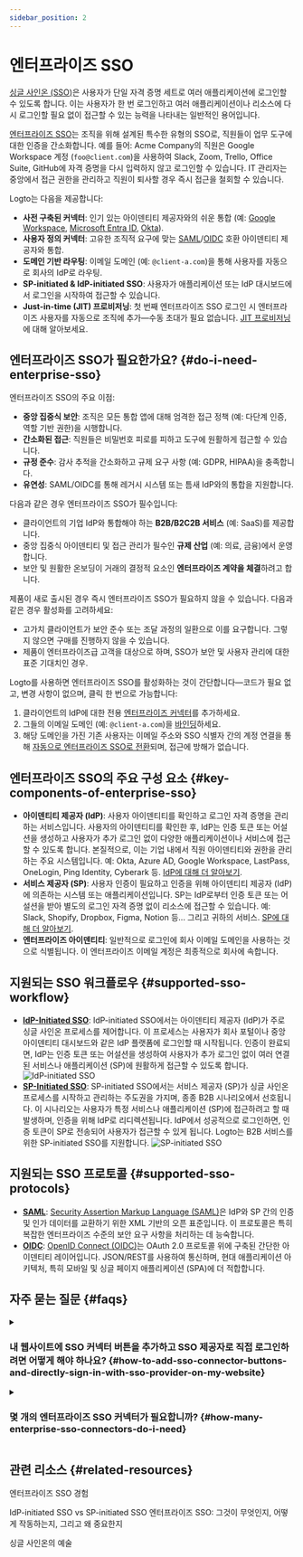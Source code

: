 ```yaml
---
sidebar_position: 2
---
```


# 엔터프라이즈 SSO

[싱글 사인온 (SSO)](https://auth.wiki/single-sign-on)은 사용자가 단일 자격 증명 세트로 여러 애플리케이션에 로그인할 수 있도록 합니다. 이는 사용자가 한 번 로그인하고 여러 애플리케이션이나 리소스에 다시 로그인할 필요 없이 접근할 수 있는 능력을 나타내는 일반적인 용어입니다.

[엔터프라이즈 SSO](https://auth-wiki.logto.io/enterprise-sso)는 조직을 위해 설계된 특수한 유형의 SSO로, 직원들이 업무 도구에 대한 인증을 간소화합니다. 예를 들어: Acme Company의 직원은 Google Workspace 계정 (`foo@client.com`)을 사용하여 Slack, Zoom, Trello, Office Suite, GitHub에 자격 증명을 다시 입력하지 않고 로그인할 수 있습니다. IT 관리자는 중앙에서 접근 권한을 관리하고 직원이 퇴사할 경우 즉시 접근을 철회할 수 있습니다.

Logto는 다음을 제공합니다:

- **사전 구축된 커넥터**: 인기 있는 아이덴티티 제공자와의 쉬운 통합 (예: [Google Workspace](/integrations/google-workspace), [Microsoft Entra ID](/integrations/entra-id-saml), [Okta](/integrations/okta)).
- **사용자 정의 커넥터**: 고유한 조직적 요구에 맞는 [SAML](/integrations/saml-sso)/[OIDC](/integrations/oidc-sso) 호환 아이덴티티 제공자와 통합.
- **도메인 기반 라우팅**: 이메일 도메인 (예: `@client-a.com`)을 통해 사용자를 자동으로 회사의 IdP로 라우팅.
- **SP-initiated & IdP-initiated SSO**: 사용자가 애플리케이션 또는 IdP 대시보드에서 로그인을 시작하여 접근할 수 있습니다.
- **Just-in-time (JIT) 프로비저닝**: 첫 번째 엔터프라이즈 SSO 로그인 시 엔터프라이즈 사용자를 자동으로 조직에 추가—수동 초대가 필요 없습니다. [JIT 프로비저닝](/organizations/just-in-time-provisioning#enterprise-sso-provisioning)에 대해 알아보세요.

## 엔터프라이즈 SSO가 필요한가요? \{#do-i-need-enterprise-sso}

엔터프라이즈 SSO의 주요 이점:

- **중앙 집중식 보안**: 조직은 모든 통합 앱에 대해 엄격한 접근 정책 (예: 다단계 인증, 역할 기반 권한)을 시행합니다.
- **간소화된 접근**: 직원들은 비밀번호 피로를 피하고 도구에 원활하게 접근할 수 있습니다.
- **규정 준수**: 감사 추적을 간소화하고 규제 요구 사항 (예: GDPR, HIPAA)을 충족합니다.
- **유연성**: SAML/OIDC를 통해 레거시 시스템 또는 틈새 IdP와의 통합을 지원합니다.

다음과 같은 경우 엔터프라이즈 SSO가 필수입니다:

- 클라이언트의 기업 IdP와 통합해야 하는 **B2B/B2C2B 서비스** (예: SaaS)를 제공합니다.
- 중앙 집중식 아이덴티티 및 접근 관리가 필수인 **규제 산업** (예: 의료, 금융)에서 운영합니다.
- 보안 및 원활한 온보딩이 거래의 결정적 요소인 **엔터프라이즈 계약을 체결**하려고 합니다.

제품이 새로 출시된 경우 즉시 엔터프라이즈 SSO가 필요하지 않을 수 있습니다. 다음과 같은 경우 활성화를 고려하세요:

- 고가치 클라이언트가 보안 준수 또는 조달 과정의 일환으로 이를 요구합니다. 그렇지 않으면 구매를 진행하지 않을 수 있습니다.
- 제품이 엔터프라이즈급 고객을 대상으로 하며, SSO가 보안 및 사용자 관리에 대한 표준 기대치인 경우.

Logto를 사용하면 엔터프라이즈 SSO를 활성화하는 것이 간단합니다—코드가 필요 없고, 변경 사항이 없으며, 클릭 한 번으로 가능합니다:

1. 클라이언트의 IdP에 대한 전용 [엔터프라이즈 커넥터](/connectors/enterprise-connectors)를 추가하세요.
2. 그들의 이메일 도메인 (예: `@client-a.com`)을 [바인딩](/end-user-flows/enterprise-sso/sp-initiated-sso#set-up-sp-initiated-sso)하세요.
3. 해당 도메인을 가진 기존 사용자는 이메일 주소와 SSO 식별자 간의 계정 연결을 통해 [자동으로 엔터프라이즈 SSO로 전환](/end-user-flows/enterprise-sso/enterprise-sso-identity#enterprise-sso-account-linking)되며, 접근에 방해가 없습니다.

## 엔터프라이즈 SSO의 주요 구성 요소 \{#key-components-of-enterprise-sso}

- **아이덴티티 제공자 (IdP)**: 사용자 아이덴티티를 확인하고 로그인 자격 증명을 관리하는 서비스입니다. 사용자의 아이덴티티를 확인한 후, IdP는 인증 토큰 또는 어설션을 생성하고 사용자가 추가 로그인 없이 다양한 애플리케이션이나 서비스에 접근할 수 있도록 합니다. 본질적으로, 이는 기업 내에서 직원 아이덴티티와 권한을 관리하는 주요 시스템입니다. 예: Okta, Azure AD, Google Workspace, LastPass, OneLogin, Ping Identity, Cyberark 등. [IdP에 대해 더 알아보기](https://auth.wiki/identity-provider).
- **서비스 제공자 (SP)**: 사용자 인증이 필요하고 인증을 위해 아이덴티티 제공자 (IdP)에 의존하는 시스템 또는 애플리케이션입니다. SP는 IdP로부터 인증 토큰 또는 어설션을 받아 별도의 로그인 자격 증명 없이 리소스에 접근할 수 있습니다. 예: Slack, Shopify, Dropbox, Figma, Notion 등... 그리고 귀하의 서비스. [SP에 대해 더 알아보기](https://auth.wiki/service-provider).
- **엔터프라이즈 아이덴티티**: 일반적으로 로그인에 회사 이메일 도메인을 사용하는 것으로 식별됩니다. 이 엔터프라이즈 이메일 계정은 최종적으로 회사에 속합니다.

## 지원되는 SSO 워크플로우 \{#supported-sso-workflow}

- [**IdP-Initiated SSO**](/end-user-flows/enterprise-sso/idp-initiated-sso): IdP-initiated SSO에서는 아이덴티티 제공자 (IdP)가 주로 싱글 사인온 프로세스를 제어합니다. 이 프로세스는 사용자가 회사 포털이나 중앙 아이덴티티 대시보드와 같은 IdP 플랫폼에 로그인할 때 시작됩니다. 인증이 완료되면, IdP는 인증 토큰 또는 어설션을 생성하여 사용자가 추가 로그인 없이 여러 연결된 서비스나 애플리케이션 (SP)에 원활하게 접근할 수 있도록 합니다.
  <img src="/img/assets/idp-initiated-sso.png" alt="IdP-initiated SSO" />
- [**SP-Initiated SSO**](/end-user-flows/enterprise-sso/sp-initiated-sso): SP-initiated SSO에서는 서비스 제공자 (SP)가 싱글 사인온 프로세스를 시작하고 관리하는 주도권을 가지며, 종종 B2B 시나리오에서 선호됩니다. 이 시나리오는 사용자가 특정 서비스나 애플리케이션 (SP)에 접근하려고 할 때 발생하며, 인증을 위해 IdP로 리디렉션됩니다. IdP에서 성공적으로 로그인하면, 인증 토큰이 SP로 전송되어 사용자가 접근할 수 있게 됩니다. Logto는 B2B 서비스를 위한 SP-initiated SSO를 지원합니다.
  <img src="/img/assets/sp-initiated-sso.png" alt="SP-initiated SSO" />

## 지원되는 SSO 프로토콜 \{#supported-sso-protocols}

- [**SAML**](/integrations/saml-sso): [Security Assertion Markup Language (SAML)](https://auth.wiki/saml)은 IdP와 SP 간의 인증 및 인가 데이터를 교환하기 위한 XML 기반의 오픈 표준입니다. 이 프로토콜은 특히 복잡한 엔터프라이즈 수준의 보안 요구 사항을 처리하는 데 능숙합니다.
- [**OIDC**](/integrations/oidc-sso): [OpenID Connect (OIDC)](https://auth.wiki/openid-connect)는 OAuth 2.0 프로토콜 위에 구축된 간단한 아이덴티티 레이어입니다. JSON/REST를 사용하여 통신하며, 현대 애플리케이션 아키텍처, 특히 모바일 및 싱글 페이지 애플리케이션 (SPA)에 더 적합합니다.

## 자주 묻는 질문 \{#faqs}

<details>
  <summary>

### 내 웹사이트에 SSO 커넥터 버튼을 추가하고 SSO 제공자로 직접 로그인하려면 어떻게 해야 하나요? \{#how-to-add-sso-connector-buttons-and-directly-sign-in-with-sso-provider-on-my-website}

</summary>

Logto를 사용하면 웹사이트에 소셜 로그인 버튼을 추가하고 기본 로그인 양식을 표시하지 않고 SSO 로그인 프로세스를 직접 시작할 수 있습니다. 자세한 지침은 [직접 로그인](/end-user-flows/authentication-parameters/direct-sign-in/) 가이드를 확인하세요.

</details>

<details>
  <summary>

### 몇 개의 엔터프라이즈 SSO 커넥터가 필요합니까? \{#how-many-enterprise-sso-connectors-do-i-need}

</summary>

각 클라이언트는 고유한 커넥터가 필요하며, 이를 통해 구성, 직원 관리 및 권한 제어를 분리할 수 있습니다. 예를 들어:

- **클라이언트 A (Okta):** `@client-a.com`에 Okta를 사용하는 "엔터프라이즈 커넥터 A".
- **클라이언트 B (Okta)**: `@client-b.com`에 Okta를 사용하는 또 다른 "엔터프라이즈 커넥터 B".
- **클라이언트 C (Azure AD):** `@client-c.com`에 Microsoft Azure AD를 사용하는 "엔터프라이즈 커넥터 C".

클라이언트별 설정 없이 다중 클라이언트 접근이 필요한 경우, 클라이언트별 IdP 구성이 필요 없는 [소셜 커넥터](/connectors/social-connectors) (예: Google, Facebook)를 사용하는 것을 고려하세요.

</details>

## 관련 리소스 \{#related-resources}

<Url href="https://www.youtube.com/watch?v=-mD8Sfab7sI&t=12s"> 엔터프라이즈 SSO 경험</Url>

<Url href="https://blog.logto.io/idp-vs-sp-initiated-sso">
  IdP-initiated SSO vs SP-initiated SSO
</Url>

<Url href="https://blog.logto.io/enterprise-sso">
  엔터프라이즈 SSO: 그것이 무엇인지, 어떻게 작동하는지, 그리고 왜 중요한지
</Url>

<Url href="https://blog.logto.io/single-sign-on">싱글 사인온의 예술</Url>